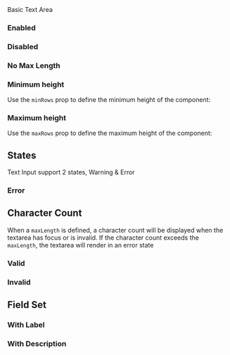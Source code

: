 
<Meta of={TextArea} />
<Title>Components/TextArea</Title>
<Subtitle>Basic Text Area</Subtitle>

<Primary />
<Controls />

### Enabled

<Canvas of={TextArea.Enabled} />

### Disabled

<Canvas of={TextArea.Disabled} />

### No Max Length

<Canvas of={TextArea.NoMaxLength} />

### Minimum height

Use the `minRows` prop to define the minimum height of the component:

<Canvas of={TextArea.MinRows} />

### Maximum height

Use the `maxRows` prop to define the maximum height of the component:

<Canvas of={TextArea.MaxRows} />

## States

Text Input support 2 states, Warning & Error

### Error

<Canvas of={TextArea.Error} />

## Character Count

When a `maxLength` is defined, a character count will be displayed when the textarea has focus or is invalid. If the character count exceeds the `maxLength`, the textarea will render in an error state

### Valid

<Canvas of={TextArea.MaxLengthValid} />

### Invalid

<Canvas of={TextArea.MaxLengthInvalid} />

## Field Set

### With Label

<Canvas of={TextArea.WithLabel} />

### With Description

<Canvas of={TextArea.WithDescription} />
